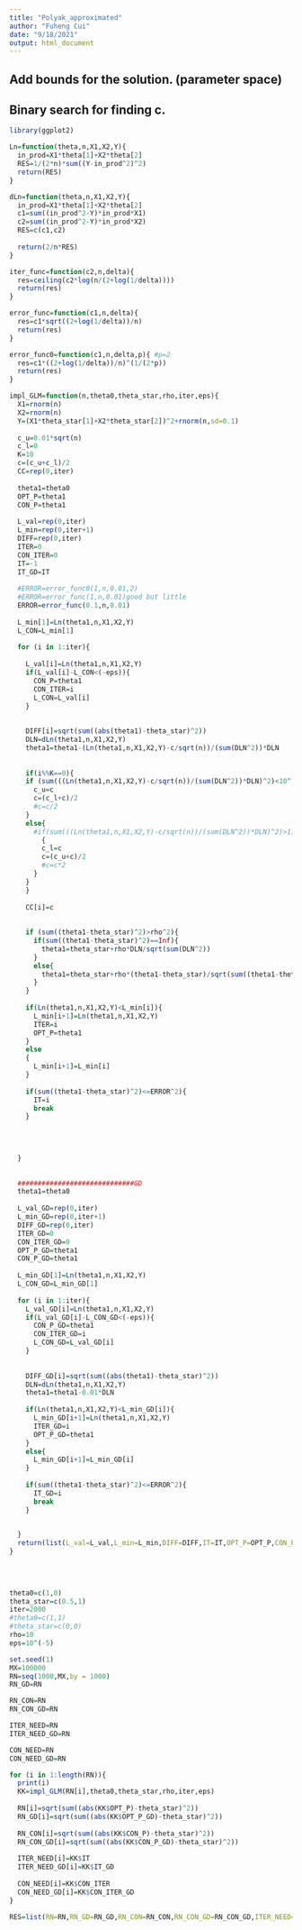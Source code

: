 ```yaml
---
title: "Polyak_approximated"
author: "Fuheng Cui"
date: "9/18/2021"
output: html_document
---
```


## Add bounds for the solution. (parameter space)
## Binary search for finding c.

```r
library(ggplot2)
```

```r
Ln=function(theta,n,X1,X2,Y){
  in_prod=X1*theta[1]+X2*theta[2]
  RES=1/(2*n)*sum((Y-in_prod^2)^2)
  return(RES)
}

dLn=function(theta,n,X1,X2,Y){
  in_prod=X1*theta[1]+X2*theta[2]
  c1=sum((in_prod^2-Y)*in_prod*X1)
  c2=sum((in_prod^2-Y)*in_prod*X2)
  RES=c(c1,c2)
  
  return(2/n*RES)
}
```

```r
iter_func=function(c2,n,delta){
  res=ceiling(c2*log(n/(2+log(1/delta))))
  return(res)
}

error_func=function(c1,n,delta){
  res=c1*sqrt((2+log(1/delta))/n)
  return(res)
}

error_func0=function(c1,n,delta,p){ #p=2
  res=c1*((2+log(1/delta))/n)^(1/(2*p))
  return(res)
}

```



```r
impl_GLM=function(n,theta0,theta_star,rho,iter,eps){
  X1=rnorm(n)
  X2=rnorm(n)
  Y=(X1*theta_star[1]+X2*theta_star[2])^2+rnorm(n,sd=0.1)
  
  c_u=0.01*sqrt(n)
  c_l=0
  K=10
  c=(c_u+c_l)/2
  CC=rep(0,iter)
  
  theta1=theta0
  OPT_P=theta1
  CON_P=theta1
  
  L_val=rep(0,iter)
  L_min=rep(0,iter+1)
  DIFF=rep(0,iter)
  ITER=0
  CON_ITER=0
  IT=-1
  IT_GD=IT
  
  #ERROR=error_func0(1,n,0.01,2)
  #ERROR=error_func(1,n,0.01)good but little
  ERROR=error_func(0.1,n,0.01)
  
  L_min[1]=Ln(theta1,n,X1,X2,Y)
  L_CON=L_min[1]
  
  for (i in 1:iter){
    
    L_val[i]=Ln(theta1,n,X1,X2,Y)
    if(L_val[i]-L_CON<(-eps)){
      CON_P=theta1
      CON_ITER=i
      L_CON=L_val[i]
    }
    
    
    DIFF[i]=sqrt(sum((abs(theta1)-theta_star)^2))
    DLN=dLn(theta1,n,X1,X2,Y)
    theta1=theta1-(Ln(theta1,n,X1,X2,Y)-c/sqrt(n))/(sum(DLN^2))*DLN
    
    
    if(i%%K==0){
    if (sum(((Ln(theta1,n,X1,X2,Y)-c/sqrt(n))/(sum(DLN^2))*DLN)^2)<10^(-3)){
      c_u=c
      c=(c_l+c)/2
      #c=c/2
    }
    else{
      #if(sum(((Ln(theta1,n,X1,X2,Y)-c/sqrt(n))/(sum(DLN^2))*DLN)^2)>1)
        {
        c_l=c
        c=(c_u+c)/2
        #c=c*2
      }
    }
    }
  
    CC[i]=c
    
    
    if (sum((theta1-theta_star)^2)>rho^2){
      if(sum((theta1-theta_star)^2)==Inf){
        theta1=theta_star+rho*DLN/sqrt(sum(DLN^2))
      }
      else{
        theta1=theta_star+rho*(theta1-theta_star)/sqrt(sum((theta1-theta_star)^2))
      }
    }
    
    if(Ln(theta1,n,X1,X2,Y)<L_min[i]){
      L_min[i+1]=Ln(theta1,n,X1,X2,Y)
      ITER=i
      OPT_P=theta1
    }
    else
    {
      L_min[i+1]=L_min[i]
    }
    
    if(sum((theta1-theta_star)^2)<=ERROR^2){
      IT=i
      break
    }

    
    
    
  }
  
  
  #############################GD
  theta1=theta0
  
  L_val_GD=rep(0,iter)
  L_min_GD=rep(0,iter+1)
  DIFF_GD=rep(0,iter)
  ITER_GD=0
  CON_ITER_GD=0
  OPT_P_GD=theta1
  CON_P_GD=theta1
  
  L_min_GD[1]=Ln(theta1,n,X1,X2,Y)
  L_CON_GD=L_min_GD[1]
  
  for (i in 1:iter){
    L_val_GD[i]=Ln(theta1,n,X1,X2,Y)
    if(L_val_GD[i]-L_CON_GD<(-eps)){
      CON_P_GD=theta1
      CON_ITER_GD=i
      L_CON_GD=L_val_GD[i]
    }
    
    
    DIFF_GD[i]=sqrt(sum((abs(theta1)-theta_star)^2))
    DLN=dLn(theta1,n,X1,X2,Y)
    theta1=theta1-0.01*DLN
    
    if(Ln(theta1,n,X1,X2,Y)<L_min_GD[i]){
      L_min_GD[i+1]=Ln(theta1,n,X1,X2,Y)
      ITER_GD=i
      OPT_P_GD=theta1
    }
    else{
      L_min_GD[i+1]=L_min_GD[i]
    }
    
    if(sum((theta1-theta_star)^2)<=ERROR^2){
      IT_GD=i
      break
    }

    
  }
  return(list(L_val=L_val,L_min=L_min,DIFF=DIFF,IT=IT,OPT_P=OPT_P,CON_P=CON_P,CON_ITER=CON_ITER,L_val_GD=L_val_GD,L_min_GD=L_min_GD,DIFF_GD=DIFF_GD,IT_GD=IT_GD,OPT_P_GD=OPT_P_GD,CON_P_GD=CON_P_GD,CON_ITER_GD=CON_ITER_GD))
}
  
  
  
```


```r
theta0=c(1,0)
theta_star=c(0.5,1)
iter=2000
#theta0=c(1,1)
#theta_star=c(0,0)
rho=10
eps=10^(-5)
```


```r
set.seed(1)
MX=100000
RN=seq(1000,MX,by = 1000)
RN_GD=RN

RN_CON=RN
RN_CON_GD=RN

ITER_NEED=RN
ITER_NEED_GD=RN

CON_NEED=RN
CON_NEED_GD=RN

for (i in 1:length(RN)){
  print(i)
  KK=impl_GLM(RN[i],theta0,theta_star,rho,iter,eps)
  
  RN[i]=sqrt(sum((abs(KK$OPT_P)-theta_star)^2))
  RN_GD[i]=sqrt(sum((abs(KK$OPT_P_GD)-theta_star)^2))
  
  RN_CON[i]=sqrt(sum((abs(KK$CON_P)-theta_star)^2))
  RN_CON_GD[i]=sqrt(sum((abs(KK$CON_P_GD)-theta_star)^2))
  
  ITER_NEED[i]=KK$IT
  ITER_NEED_GD[i]=KK$IT_GD
  
  CON_NEED[i]=KK$CON_ITER
  CON_NEED_GD[i]=KK$CON_ITER_GD
}

RES=list(RN=RN,RN_GD=RN_GD,RN_CON=RN_CON,RN_CON_GD=RN_CON_GD,ITER_NEED=ITER_NEED,ITER_NEED_GD=ITER_NEED_GD,CON_NEED=CON_NEED,CON_NEED_GD=CON_NEED_GD)
```




